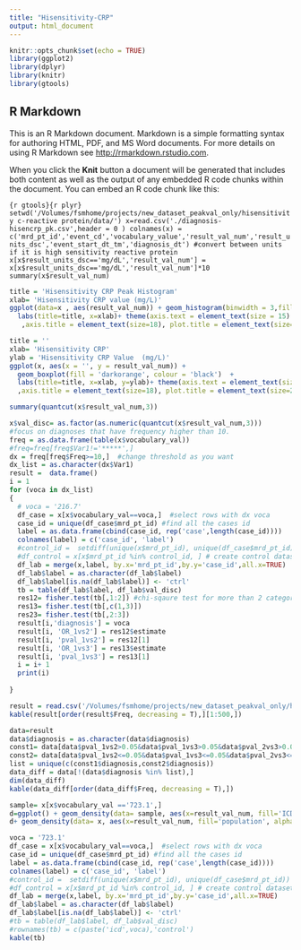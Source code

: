 ```yaml
---
title: "Hisensitivity-CRP"
output: html_document
---
```


```r
knitr::opts_chunk$set(echo = TRUE)
library(ggplot2)
library(dplyr)
library(knitr)
library(gtools)
```

## R Markdown

This is an R Markdown document. Markdown is a simple formatting syntax for authoring HTML, PDF, and MS Word documents. For more details on using R Markdown see <http://rmarkdown.rstudio.com>.

When you click the **Knit** button a document will be generated that includes both content as well as the output of any embedded R code chunks within the document. You can embed an R code chunk like this:

```{r gtools}{r plyr}
setwd('/Volumes/fsmhome/projects/new_dataset_peakval_only/hisensitivity c-reactive protein/data/')
x=read.csv('./diagnosis-hisencrp_pk.csv',header = 0 )
colnames(x) = c('mrd_pt_id','event_cd','vocabulary_value','result_val_num','result_units_dsc','event_start_dt_tm','diagnosis_dt')
#convert between units if it is high sensitivity reactive protein 
x[x$result_units_dsc=='mg/dL','result_val_num'] = x[x$result_units_dsc=='mg/dL','result_val_num']*10
summary(x$result_val_num)
```

```r
title = 'Hisensitivity CRP Peak Histogram'
xlab= 'Hisensitivity CRP value (mg/L)'
ggplot(data=x , aes(result_val_num)) + geom_histogram(binwidth = 3,fill='darkorange',col='black') +
  labs(title=title, x=xlab)+ theme(axis.text = element_text(size = 15)
   ,axis.title = element_text(size=18), plot.title = element_text(size=20,hjust=0.5)) 

title = ''
xlab= 'Hisensitivity CRP'
ylab = 'Hisensitivity CRP Value  (mg/L)'
ggplot(x, aes(x = '', y = result_val_num)) +
  geom_boxplot(fill = 'darkorange', colour = 'black')  + 
  labs(title=title, x=xlab, y=ylab)+ theme(axis.text = element_text(size = 15)
  ,axis.title = element_text(size=18), plot.title = element_text(size=20,hjust=0.5))
```

```r
summary(quantcut(x$result_val_num,3))
```

```r
x$val_disc= as.factor(as.numeric(quantcut(x$result_val_num,3)))
#focus on diagnoses that have frequency higher than 10. 
freq = as.data.frame(table(x$vocabulary_val))
#freq=freq[freq$Var1!='*****',]
dx = freq[freq$Freq>=10,]  #change threshold as you want 
dx_list = as.character(dx$Var1)
result =  data.frame()
i = 1
for (voca in dx_list)
{ 
  # voca = '216.7'
  df_case = x[x$vocabulary_val==voca,]  #select rows with dx voca 
  case_id = unique(df_case$mrd_pt_id) #find all the cases id 
  label = as.data.frame(cbind(case_id, rep('case',length(case_id))))
  colnames(label) = c('case_id', 'label')
  #control_id =  setdiff(unique(x$mrd_pt_id), unique(df_case$mrd_pt_id)) #find all the control id 
  #df_control = x[x$mrd_pt_id %in% control_id, ] # create control dataset 
  df_lab = merge(x,label, by.x='mrd_pt_id',by.y='case_id',all.x=TRUE)
  df_lab$label = as.character(df_lab$label)
  df_lab$label[is.na(df_lab$label)] <- 'ctrl'
  tb = table(df_lab$label, df_lab$val_disc) 
  res12= fisher.test(tb[,1:2]) #chi-sqaure test for more than 2 categories 
  res13= fisher.test(tb[,c(1,3)])
  res23= fisher.test(tb[,2:3])
  result[i,'diagnosis'] = voca
  result[i, 'OR_1vs2'] = res12$estimate
  result[i, 'pval_1vs2'] = res12[1]
  result[i, 'OR_1vs3'] = res13$estimate
  result[i, 'pval_1vs3'] = res13[1]
  i = i+ 1 
  print(i)
  
}
```
```r
result = read.csv('/Volumes/fsmhome/projects/new_dataset_peakval_only/hisensitivity c-reactive protein/result/hisenCRP_diagnosis_chisquare.csv')
kable(result[order(result$Freq, decreasing = T),][1:500,])
```
```r
data=result 
data$diagnosis = as.character(data$diagnosis)
const1= data[data$pval_1vs2>0.05&data$pval_1vs3>0.05&data$pval_2vs3>0.05, ]
const2= data[data$pval_1vs2<=0.05&data$pval_1vs3<=0.05&data$pval_2vs3<=0.05, ]
list = unique(c(const1$diagnosis,const2$diagnosis))
data_diff = data[!(data$diagnosis %in% list),]
dim(data_diff)
kable(data_diff[order(data_diff$Freq, decreasing = T),])
```
```r
sample= x[x$vocabulary_val =='723.1',]
d=ggplot() + geom_density(data= sample, aes(x=result_val_num, fill='ICD723.1:Neck pain',alpha=0.5))+ xlab('hisen-CRP value')+ylab('density') + coord_cartesian(xlim=c(0, 50))
d+ geom_density(data= x, aes(x=result_val_num, fill='population', alpha = 0.5)) 
```
```r
voca = '723.1'
df_case = x[x$vocabulary_val==voca,]  #select rows with dx voca 
case_id = unique(df_case$mrd_pt_id) #find all the cases id 
label = as.data.frame(cbind(case_id, rep('case',length(case_id))))
colnames(label) = c('case_id', 'label')
#control_id =  setdiff(unique(x$mrd_pt_id), unique(df_case$mrd_pt_id)) #find all the control id 
#df_control = x[x$mrd_pt_id %in% control_id, ] # create control dataset 
df_lab = merge(x,label, by.x='mrd_pt_id',by.y='case_id',all.x=TRUE)
df_lab$label = as.character(df_lab$label)
df_lab$label[is.na(df_lab$label)] <- 'ctrl'
#tb = table(df_lab$label, df_lab$val_disc) 
#rownames(tb) = c(paste('icd',voca),'control')
kable(tb)
```



